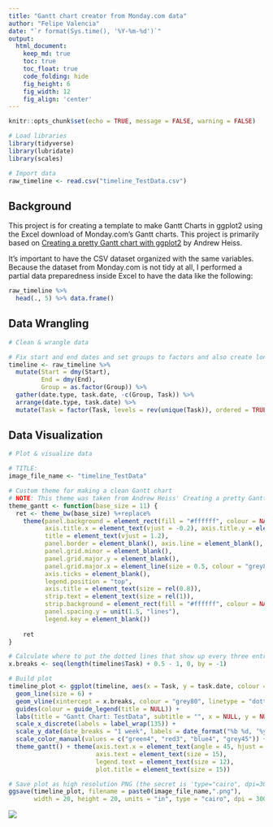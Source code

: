 ```yaml
---
title: "Gantt chart creator from Monday.com data"
author: "Felipe Valencia"
date: "`r format(Sys.time(), '%Y-%m-%d')`"
output:
  html_document:  
    keep_md: true
    toc: true
    toc_float: true
    code_folding: hide
    fig_height: 6
    fig_width: 12
    fig_align: 'center'
---
```


```r
knitr::opts_chunk$set(echo = TRUE, message = FALSE, warning = FALSE)
```

```r
# Load libraries
library(tidyverse)
library(lubridate)
library(scales)
```

```r
# Import data
raw_timeline <- read.csv("timeline_TestData.csv")
```

## Background

This project is for creating a template to make Gantt Charts in ggplot2 using the Excel download of Monday.com's Gantt charts. This project is primarily based on [Creating a pretty Gantt chart with ggplot2](https://stats.andrewheiss.com/misc/gantt.html) by Andrew Heiss.

It's important to have the CSV dataset organized with the same variables. Because the dataset from Monday.com is not tidy at all, I performed a partial data preparedness inside Excel to have the data like the following:

```r
raw_timeline %>%
  head(., 5) %>% data.frame()

```

## Data Wrangling

```r
# Clean & wrangle data

# Fix start and end dates and set groups to factors and also create long format for dates
timeline <- raw_timeline %>%
  mutate(Start = dmy(Start),
         End = dmy(End),
         Group = as.factor(Group)) %>%
  gather(date.type, task.date, -c(Group, Task)) %>%
  arrange(date.type, task.date) %>%
  mutate(Task = factor(Task, levels = rev(unique(Task)), ordered = TRUE))

```

## Data Visualization

```r
# Plot & visualize data

# TITLE:
image_file_name <- "timeline_TestData"

# Custom theme for making a clean Gantt chart
# NOTE: This theme was taken from Andrew Heiss' Creating a pretty Gantt chart with ggplot2
theme_gantt <- function(base_size = 11) {
  ret <- theme_bw(base_size) %+replace%
    theme(panel.background = element_rect(fill = "#ffffff", colour = NA),
          axis.title.x = element_text(vjust = -0.2), axis.title.y = element_text(vjust = 1.5),
          title = element_text(vjust = 1.2),
          panel.border = element_blank(), axis.line = element_blank(),
          panel.grid.minor = element_blank(),
          panel.grid.major.y = element_blank(),
          panel.grid.major.x = element_line(size = 0.5, colour = "grey80"),
          axis.ticks = element_blank(),
          legend.position = "top",
          axis.title = element_text(size = rel(0.8)),
          strip.text = element_text(size = rel(1)),
          strip.background = element_rect(fill = "#ffffff", colour = NA),
          panel.spacing.y = unit(1.5, "lines"),
          legend.key = element_blank())
  
    ret
}

# Calculate where to put the dotted lines that show up every three entries
x.breaks <- seq(length(timeline$Task) + 0.5 - 1, 0, by = -1)

# Build plot
timeline_plot <- ggplot(timeline, aes(x = Task, y = task.date, colour = Group)) + 
  geom_line(size = 6) + 
  geom_vline(xintercept = x.breaks, colour = "grey80", linetype = "dotted", size = 0.5) + 
  guides(colour = guide_legend(title = NULL)) +
  labs(title = "Gantt Chart: TestData", subtitle = "", x = NULL, y = NULL) + coord_flip() +
  scale_x_discrete(labels = label_wrap(135)) +
  scale_y_date(date_breaks = "1 week", labels = date_format("%b %d, ‘%y")) +
  scale_color_manual(values = c("green4", "red3", "blue4", "grey45")) +
  theme_gantt() + theme(axis.text.x = element_text(angle = 45, hjust = 1),
                        axis.text = element_text(size = 15),
                        legend.text = element_text(size = 12),
                        plot.title = element_text(size = 15))

# Save plot as high resolution PNG (the secret is 'type="cairo", dpi=300')
ggsave(timeline_plot, filename = paste0(image_file_name,".png"),
       width = 20, height = 20, units = "in", type = "cairo", dpi = 300, limitsize = FALSE)
```

![](timeline_TestData.png)
